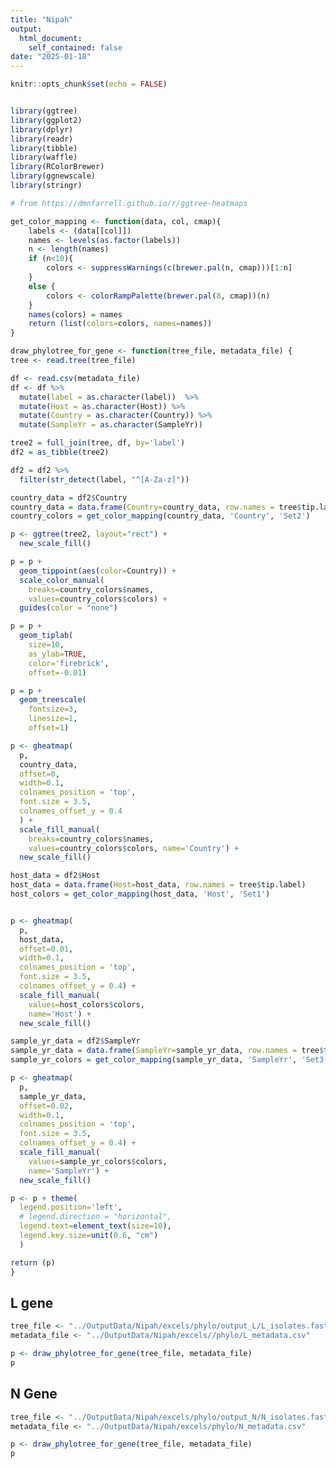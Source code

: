 ```yaml
---
title: "Nipah"
output:
  html_document:
    self_contained: false
date: "2025-01-18"
---
```


```r
knitr::opts_chunk$set(echo = FALSE)


library(ggtree)
library(ggplot2)
library(dplyr)
library(readr)
library(tibble)
library(waffle)
library(RColorBrewer)
library(ggnewscale)
library(stringr)

```

```r

# from https://dmnfarrell.github.io/r/ggtree-heatmaps

get_color_mapping <- function(data, col, cmap){
    labels <- (data[[col]])
    names <- levels(as.factor(labels))
    n <- length(names)
    if (n<10){
        colors <- suppressWarnings(c(brewer.pal(n, cmap)))[1:n]
    }
    else {
        colors <- colorRampPalette(brewer.pal(8, cmap))(n)
    }
    names(colors) = names
    return (list(colors=colors, names=names))
}
```

```r

draw_phylotree_for_gene <- function(tree_file, metadata_file) {
tree <- read.tree(tree_file)

df <- read.csv(metadata_file)
df <- df %>%
  mutate(label = as.character(label))  %>%
  mutate(Host = as.character(Host)) %>%
  mutate(Country = as.character(Country)) %>%
  mutate(SampleYr = as.character(SampleYr))

tree2 = full_join(tree, df, by='label')
df2 = as_tibble(tree2)

df2 = df2 %>%
  filter(str_detect(label, "^[A-Za-z]"))

country_data = df2$Country
country_data = data.frame(Country=country_data, row.names = tree$tip.label)
country_colors = get_color_mapping(country_data, 'Country', 'Set2')

p <- ggtree(tree2, layout="rect") +
  new_scale_fill()

p = p + 
  geom_tippoint(aes(color=Country)) + 
  scale_color_manual(
    breaks=country_colors$names,
    values=country_colors$colors) +
  guides(color = "none") 

p = p +
  geom_tiplab(
    size=10,  
    as_ylab=TRUE, 
    color='firebrick', 
    offset=-0.01)

p = p +
  geom_treescale(
    fontsize=3, 
    linesize=1, 
    offset=1)

p <- gheatmap(
  p, 
  country_data, 
  offset=0, 
  width=0.1, 
  colnames_position = 'top', 
  font.size = 3.5, 
  colnames_offset_y = 0.4
  ) + 
  scale_fill_manual(
    breaks=country_colors$names,
    values=country_colors$colors, name='Country') + 
  new_scale_fill()

host_data = df2$Host
host_data = data.frame(Host=host_data, row.names = tree$tip.label)
host_colors = get_color_mapping(host_data, 'Host', 'Set1')


p <- gheatmap(
  p, 
  host_data,
  offset=0.01,
  width=0.1, 
  colnames_position = 'top', 
  font.size = 3.5, 
  colnames_offset_y = 0.4) + 
  scale_fill_manual(
    values=host_colors$colors, 
    name='Host') + 
  new_scale_fill()

sample_yr_data = df2$SampleYr
sample_yr_data = data.frame(SampleYr=sample_yr_data, row.names = tree$tip.label)
sample_yr_colors = get_color_mapping(sample_yr_data, 'SampleYr', 'Set3')

p <- gheatmap(
  p, 
  sample_yr_data, 
  offset=0.02,
  width=0.1, 
  colnames_position = 'top', 
  font.size = 3.5, 
  colnames_offset_y = 0.4) + 
  scale_fill_manual(
    values=sample_yr_colors$colors,
    name='SampleYr') + 
  new_scale_fill()

p <- p + theme(
  legend.position='left', 
  # legend.direction = "horizontal",
  legend.text=element_text(size=10), 
  legend.key.size=unit(0.6, "cm")
  )

return (p)
}

```
## L gene

```r
tree_file <- "../OutputData/Nipah/excels/phylo/output_L/L_isolates.fasta.aln.treefile"
metadata_file <- "../OutputData/Nipah/excels//phylo/L_metadata.csv"

p <- draw_phylotree_for_gene(tree_file, metadata_file)
p
```

## N Gene

```r
tree_file <- "../OutputData/Nipah/excels/phylo/output_N/N_isolates.fasta.aln.treefile"
metadata_file <- "../OutputData/Nipah/excels/phylo/N_metadata.csv"

p <- draw_phylotree_for_gene(tree_file, metadata_file)
p
```


